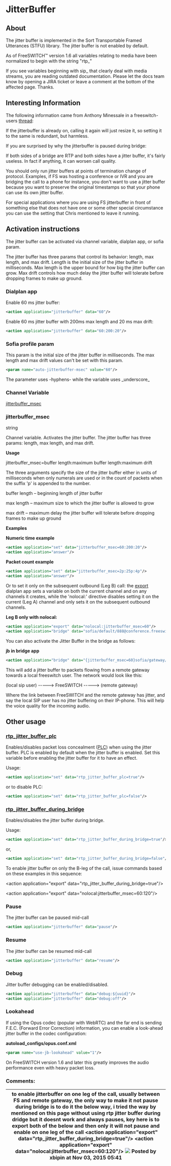 
# JitterBuffer 

 

## About

The jitter buffer is implemented in the Sort Transportable Framed Utterances (STFU) library. The jitter buffer is not enabled by default.

As of FreeSWITCH™ version 1.6 all variables relating to media have been normalized to begin with the string "rtp\_"

If you see variables beginning with sip\_ that clearly deal with media streams, you are reading outdated documentation. Please let the docs team know by opening a JIRA ticket or leave a comment at the bottom of the affected page. Thanks.

  
## Interesting Information

  
The following information came from Anthony Minessale in a freeswitch-users [thread](http://lists.freeswitch.org/pipermail/freeswitch-users/2012-August/086987.html):

If the jitterbuffer is already on, calling it again will just resize it, so setting it to the same is redundant, but harmless.

If you are surprised by why the jitterbuffer is paused during bridge:

If both sides of a bridge are RTP and both sides have a jitter buffer, it's fairly useless. In fact if anything, it can worsen call quality.

You should only run jitter buffers at points of termination change of protocol. Examples, if FS was hosting a conference or IVR and you are bridging the call to a phone for instance, you don't want to use a jitter buffer because you want to preserve the original timestamps so that your phone can use its own jitter buffer.

For special applications where you are using FS jitterbuffer in front of something else that does not have one or some other special circumstance you can use the setting that Chris mentioned to leave it running.

## Activation instructions

The jitter buffer can be activated via channel variable, dialplan app, or sofia param.

The jitter buffer has three params that control its behavior: length, max length, and max drift. Length is the initial size of the jitter buffer in milliseconds. Max length is the upper bound for how big the jitter buffer can grow. Max drift controls how much delay the jitter buffer will tolerate before dropping frames to make up ground.

### Dialplan app

Enable 60 ms jitter buffer:

```xml
<action application="jitterbuffer" data="60"/>
```

Enable 60 ms jitter buffer with 200ms max length and 20 ms max drift:

```xml
<action application="jitterbuffer" data="60:200:20"/>
```

### Sofia profile param

This param is the initial size of the jitter buffer in milliseconds. The max length and max drift values can't be set with this param.

```xml
<param name="auto-jitterbuffer-msec" value="60"/>
```

The parameter uses -hyphens- while the variable uses \_underscore\_

### Channel Variable

[jitterbuffer\_msec](../../Channel-Variables-Catalog/jitterbuffer_msec_16353845.mdx#jitterbuffer_msec)

### jitterbuffer_msec

string

Channel variable. Activates the jitter buffer. The jitter buffer has three params: length, max length, and max drift.

**Usage**

jitterbuffer\_msec=buffer length:maximum buffer length:maximum drift

The three arguments specify the size of the jitter buffer either in units of milliseconds when only numerals are used or in the count of packets when the suffix 'p' is appended to the number.

buffer length – beginning length of jitter buffer

max length – maximum size to which the jitter buffer is allowed to grow

max drift – maximum delay the jitter buffer will tolerate before dropping frames to make up ground

**Examples**

**Numeric time example**

```xml
<action application="set" data="jitterbuffer_msec=60:200:20"/>
<action application="answer"/>
```

**Packet count example**

```xml
<action application="set" data="jitterbuffer_msec=2p:25p:4p"/>
<action application="answer"/>
```

Or to set it only on the subsequent outbound (Leg B) call: the [export](../Modules/mod_dptools_1970333.mdx#c) dialplan app sets a variable on both the current channel and on any channels it creates, while the 'nolocal:' directive disables setting it on the current (Leg A) channel and only sets it on the subsequent outbound channels.

**Leg B only with nolocal:**

```xml
<action application="export" data="nolocal:jitterbuffer_msec=60"/>
<action application="bridge" data="sofia/default/888@conference.freeswitch.org"/>
```

You can also activate the Jitter Buffer in the bridge as follows:

**jb in bridge app**

```xml
<action application="bridge" data="{jitterbuffer_msec=60}sofia/gateway/$1@gateway.com"/>
```

This will add a jitter buffer to packets flowing from a remote gateway towards a local freeswitch user. The network would look like this:

(local sip user) -----> FreeSWITCH -----> (remote gateway)

Where the link between FreeSWITCH and the remote gateway has jitter, and say the local SIP user has no jitter buffering on their IP-phone. This will help the voice quality for the incoming audio.

## Other usage

### [rtp_jitter_buffer_plc](../../Channel-Variables-Catalog/sip_jitter_buffer_plc_16353926.mdx#sip_jitter_buffer_plc)

Enables/disables packet loss concealment ([PLC](../Modules/mod-dptools/6586541.mdx#about)) when using the jitter buffer. PLC is enabled by default when the jitter buffer is enabled. Set this variable before enabling the jitter buffer for it to have an effect.

Usage:

```xml
<action application="set" data="rtp_jitter_buffer_plc=true"/>
```

or to disable PLC:

```xml
<action application="set" data="rtp_jitter_buffer_plc=false"/>
```

### [rtp_jitter_buffer_during_bridge](../../Channel-Variables-Catalog/rtp_jitter_buffer_during_bridge_16352745.mdx#rtp_jitter_buffer_during_bridge)

Enables/disables the jitter buffer during bridge.

Usage:

```xml
<action application="set" data="rtp_jitter_buffer_during_bridge=true"/>
```

or,

```xml
<action application="set" data="rtp_jitter_buffer_during_bridge=false"/>
```

To enable jitter buffer on only the B-leg of the call, issue commands based on these examples in this sequence:

\<action application="export" data="rtp_jitter_buffer_during_bridge=true"/>

\<action application="export" data="nolocal:jitterbuffer_msec=60:120"/>

  
### Pause

The jitter buffer can be paused mid-call

```xml
<action application="jitterbuffer" data="pause"/>
```

### Resume

The jitter buffer can be resumed mid-call

```xml
<action application="jitterbuffer" data="resume"/>
```

### Debug

Jitter buffer debugging can be enabled/disabled.

```xml
<action application="jitterbuffer" data="debug:${uuid}"/>
<action application="jitterbuffer" data="debug:off"/>
```

  
### Lookahead

If using the Opus codec (popular with WebRTC) and the far end is sending F.E.C. (Forward Error Correction) information, you can enable a look-ahead jitter buffer in the codec configuration:

**autoload\_configs/opus.conf.xml**

```xml
<param name="use-jb-lookahead" value="1"/> 
```

On FreeSWITCH version 1.6 and later this greatly improves the audio performance even with heavy packet loss.

  
### Comments:

| to enable jitterbuffer on one leg of the call, usually between FS and remote gateway, the only way to make it not pause during bridge is to do it the below way, i tried the way by mentioned on this page without using rtp jitter buffer during dridge but it doesnt work and always pauses, key here is to export both of the below and then only it will not pause and enable on one leg of the call \<action application="export" data="rtp\_jitter\_buffer\_during\_bridge=true"/> \<action application="export" data="nolocal:jitterbuffer\_msec=60:120"/> ![](/images/icons/contenttypes/comment_16.png) Posted by xbipin at Nov 03, 2015 05:41 |
| ---------------------------------------------------------------------------------------------------------------------------------------------------------------------------------------------------------------------------------------------------------------------------------------------------------------------------------------------------------------------------------------------------------------------------------------------------------------------------------------------------------------------------------------------------------------------------------------------------------------------------------------------------- |



